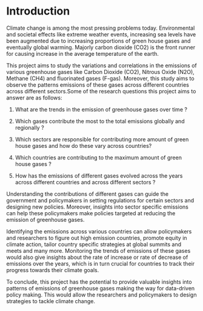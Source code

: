 # Introduction

Climate change is among the most pressing problems today. Environmental and societal effects like extreme weather events, increasing sea levels have been augmented 
due to increasing proportions of green house gases and eventually global warming. Majorly carbon dioxide (CO2) is the front runner for causing increase in the average
temperature of the earth.

This project aims to study the variations and correlations in the emissions of various greenhouse gases like Carbon Dioxide (CO2), Nitrous Oxide (N2O), Methane (CH4)
and fluorinated gases (F-gas). Moreover, this study aims to observe the patterns emissions of these gases across different countries across different sectors.Some of 
the research questions this project aims to answer are as follows:

1. What are the trends in the emission of greenhouse gases over time ?

2. Which gases contribute the most to the total emissions globally and regionally ?

3. Which sectors are responsible for contributing more amount of green house gases and how do these vary across countries?

4. Which countries are contributing to the maximum amount of green house gases ? 

5. How has the emissions of different gases evolved across the years across different countries and across different sectors ?


Understanding the contributions of different gases can guide the government and policymakers in setting regulations for certain sectors and designing new policies.
Moreover, insights into sector specific emissions can help these policymakers make policies targeted at reducing the emission of greenhouse gases. 

Identifying the emissions across various countries can allow policymakers and researchers to figure out high emission countries, promote equity in climate action, 
tailor country specific strategies at global summits and meets and many more. Monitoring the trends of emissions of these gases would also give insights about the rate of 
increase or rate of decrease of emissions over the years, which is in turn crucial for countries to track their progress towards their climate goals. 

To conclude, this project has the potential to provide valuable insights into patterns of emissions of greenhouse gases making the way for data-driven policy making.
This would allow the researchers and policymakers to design strategies to tackle climate change.

